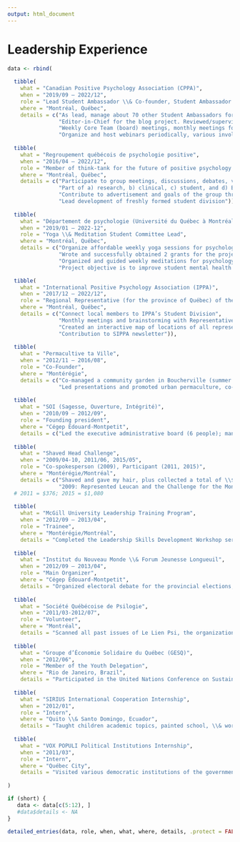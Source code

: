 ```yaml
---
output: html_document
---
```


\setlength{\parindent}{0in}
\setlength{\leftskip}{0in}
\normalsize

# Leadership Experience

```r

data <- rbind(
  
  tibble(
    what = "Canadian Positive Psychology Association (CPPA)",
    when = "2019/09 – 2022/12",
    role = "Lead Student Ambassador \\& Co-founder, Student Ambassador Program",
    where = "Montréal, Québec",
    details = c("As lead, manage about 70 other Student Ambassadors for various projects (blog, webinar, logo, Instagram, etc.)", 
                "Editor-in-Chief for the blog project. Reviewed/supervised the publication of more than 20 blogs (see https://medium.com/@cppastudents)", 
                "Weekly Core Team (board) meetings, monthly meetings for each project",
                "Organize and host webinars periodically, various involvement in other projects")),
  
  tibble(
    what = "Regroupement québécois de psychologie positive",
    when = "2016/04 – 2022/12",
    role = "Member of think-tank for the future of positive psychology in Québec",
    where = "Montréal, Québec",
    details = c("Participate to group meetings, discussions, debates, vision, and orientations", 
                "Part of a) research, b) clinical, c) student, and d) English community committees", 
                "Contribute to advertisement and goals of the group through public outreach, document preparation, help with organization of conference, and presentations to student associations to foster collaborations", 
                "Lead development of freshly formed student division")),
  
  tibble(
    what = "Département de psychologie (Université du Québec à Montréal)",
    when = "2019/01 – 2022-12",
    role = "Yoga \\& Meditation Student Committee Lead",
    where = "Montréal, Québec",
    details = c("Organize affordable weekly yoga sessions for psychology students on campus (Winter 2022)", 
                "Wrote and successfully obtained 2 grants for the project (first: \\$1,697.85; second: \\$500)", 
                "Organized and guided weekly meditations for psychology students on campus (Winter 2019)", 
                "Project objective is to improve student mental health with evidence-based mind-body exercises")),

  tibble(
    what = "International Positive Psychology Association (IPPA)",
    when = "2017/12 – 2022/12",
    role = "Regional Representative (for the province of Québec) of the Student Division (SIPPA)",
    where = "Montréal, Québec",
    details = c("Connect local members to IPPA’s Student Division",
                "Monthly meetings and brainstorming with Representatives and SIPPA Executive Team", 
                "Created an interactive map of locations of all representatives across the globe for the website", 
                "Contribution to SIPPA newsletter")),
  
  tibble(
    what = "Permacultive ta Ville",
    when = "2012/11 – 2016/08",
    role = "Co-Founder",
    where = "Montérégie",
    details = c("Co-managed a community garden in Boucherville (summer 2014)", 
                "Led presentations and promoted urban permaculture, co-managing Facebook page")),
  
  tibble(
    what = "SOI (Sagesse, Ouverture, Intégrité)",
    when = "2010/09 – 2012/09",
    role = "Founding president",
    where = "Cégep Édouard-Montpetit",
    details = c("Led the executive administrative board (6 people); managed budget (about \\$700/year); promoted well-being, happiness, and health, and led activities based on psychological principles")),
  
  tibble(
    what = "Shaved Head Challenge",
    when = "2009/04-10, 2011/06, 2015/05",
    role = "Co-spokesperson (2009), Participant (2011, 2015)",
    where = "Montérégie/Montréal",
    details = c("Shaved and gave my hair, plus collected a total of \\$1456 (2011 \\& 2015) in the community for Leucan",
                "2009: Represented Leucan and the Challenge for the Montérégie region")),
  # 2011 = $376; 2015 = $1,080
  
  tibble(
    what = "McGill University Leadership Training Program",
    when = "2012/09 – 2013/04",
    role = "Trainee",
    where = "Montérégie/Montréal",
    details = "Completed the Leadership Skills Development Workshop series"),
  
  tibble(
    what = "Institut du Nouveau Monde \\& Forum Jeunesse Longueuil",
    when = "2012/09 – 2013/04",
    role = "Main Organizer",
    where = "Cégep Édouard-Montpetit",
    details = "Organized electoral debate for the provincial elections, communications \\& setup"),
  
  tibble(
    what = "Société Québécoise de Psilogie",
    when = "2011/03-2012/07",
    role = "Volunteer",
    where = "Montréal",
    details = "Scanned all past issues of Le Lien Psi, the organization’s journal, and distributed it on CDs"),
  
  tibble(
    what = "Groupe d’Économie Solidaire du Québec (GESQ)",
    when = "2012/06",
    role = "Member of the Youth Delegation",
    where = "Rio de Janeiro, Brazil",
    details = "Participated in the United Nations Conference on Sustainable Development"),
  
  tibble(
    what = "SIRIUS International Cooperation Internship",
    when = "2012/01",
    role = "Intern",
    where = "Quito \\& Santo Domingo, Ecuador",
    details = "Taught children academic topics, painted school, \\& worked in indigenous cocoa plantation"),
  
  tibble(
    what = "VOX POPULI Political Institutions Internship",
    when = "2011/03",
    role = "Intern",
    where = "Québec City",
    details = "Visited various democratic institutions of the government, met with politicians \\& wrote a final report")
  
)

if (short) {
   data <- data[c(5:12), ]
   #data$details <- NA
}

detailed_entries(data, role, when, what, where, details, .protect = FALSE)

```
